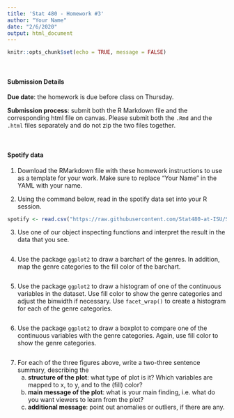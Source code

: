 ```yaml
---
title: 'Stat 480 - Homework #3'
author: "Your Name"
date: "2/6/2020"
output: html_document
---
```


```r
knitr::opts_chunk$set(echo = TRUE, message = FALSE)
```

<br/>

#### Submission Details

**Due date**: the homework is due before class on Thursday. 

**Submission process**: submit both the R Markdown file and the corresponding html file on canvas. Please submit both the `.Rmd` and the `.html` files separately and do not zip the two files together.

<br/>

#### Spotify data

1. Download the RMarkdown file with these homework instructions to use as a template for your work. Make sure to replace "Your Name" in the YAML with your name.  

2. Using the command below, read in the spotify data set into your R session. 

```r
spotify <- read.csv("https://raw.githubusercontent.com/Stat480-at-ISU/Stat480-at-ISU.github.io/master/homework/data/spotify.csv")
```

3. Use one of our object inspecting functions and interpret the result in the data that you see.

```r

```

4. Use the package `ggplot2` to draw a barchart of the genres. In addition, map the genre categories to the fill color of the barchart.

```r

```

5. Use the package `ggplot2` to draw a histogram of one of the continuous variables in the dataset. Use fill color to show the genre categories and adjust the binwidth if necessary. Use `facet_wrap()` to create a histogram for each of the genre categories.

```r

```

6. Use the package `ggplot2` to draw a boxplot to compare one of the continuous variables with the genre categories. Again, use fill color to show the genre categories.

```r

```

7. For each of the three figures above, write a two-three sentence summary, describing the
    a. **structure of the plot**: what type of plot is it? Which variables are mapped to x, to y, and to the (fill) color?
    b. **main message of the plot**: what is your main finding, i.e. what do you want viewers to learn from the plot?
    c. **additional message**: point out anomalies or outliers, if there are any. 


